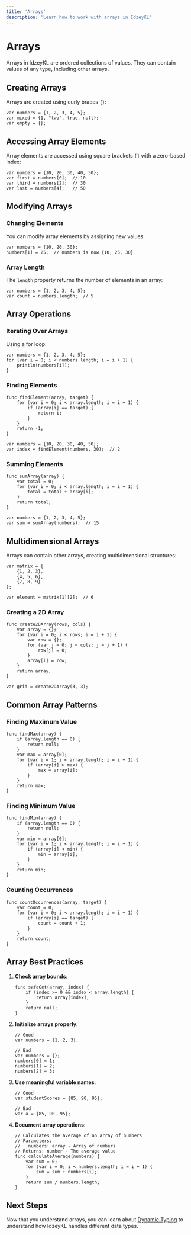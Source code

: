 ```yaml
---
title: 'Arrays'
description: 'Learn how to work with arrays in IdzeyKL'
---
```


# Arrays

Arrays in IdzeyKL are ordered collections of values. They can contain values of any type, including other arrays.

## Creating Arrays

Arrays are created using curly braces `{}`:

```ikl
var numbers = {1, 2, 3, 4, 5};
var mixed = {1, "two", true, null};
var empty = {};
```

## Accessing Array Elements

Array elements are accessed using square brackets `[]` with a zero-based index:

```ikl
var numbers = {10, 20, 30, 40, 50};
var first = numbers[0];  // 10
var third = numbers[2];  // 30
var last = numbers[4];   // 50
```

## Modifying Arrays

### Changing Elements

You can modify array elements by assigning new values:

```ikl
var numbers = {10, 20, 30};
numbers[1] = 25;  // numbers is now {10, 25, 30}
```

### Array Length

The `length` property returns the number of elements in an array:

```ikl
var numbers = {1, 2, 3, 4, 5};
var count = numbers.length;  // 5
```

## Array Operations

### Iterating Over Arrays

Using a for loop:
```ikl
var numbers = {1, 2, 3, 4, 5};
for (var i = 0; i < numbers.length; i = i + 1) {
    println(numbers[i]);
}
```

### Finding Elements

```ikl
func findElement(array, target) {
    for (var i = 0; i < array.length; i = i + 1) {
        if (array[i] == target) {
            return i;
        }
    }
    return -1;
}

var numbers = {10, 20, 30, 40, 50};
var index = findElement(numbers, 30);  // 2
```

### Summing Elements

```ikl
func sumArray(array) {
    var total = 0;
    for (var i = 0; i < array.length; i = i + 1) {
        total = total + array[i];
    }
    return total;
}

var numbers = {1, 2, 3, 4, 5};
var sum = sumArray(numbers);  // 15
```

## Multidimensional Arrays

Arrays can contain other arrays, creating multidimensional structures:

```ikl
var matrix = {
    {1, 2, 3},
    {4, 5, 6},
    {7, 8, 9}
};

var element = matrix[1][2];  // 6
```

### Creating a 2D Array

```ikl
func create2DArray(rows, cols) {
    var array = {};
    for (var i = 0; i < rows; i = i + 1) {
        var row = {};
        for (var j = 0; j < cols; j = j + 1) {
            row[j] = 0;
        }
        array[i] = row;
    }
    return array;
}

var grid = create2DArray(3, 3);
```

## Common Array Patterns

### Finding Maximum Value

```ikl
func findMax(array) {
    if (array.length == 0) {
        return null;
    }
    var max = array[0];
    for (var i = 1; i < array.length; i = i + 1) {
        if (array[i] > max) {
            max = array[i];
        }
    }
    return max;
}
```

### Finding Minimum Value

```ikl
func findMin(array) {
    if (array.length == 0) {
        return null;
    }
    var min = array[0];
    for (var i = 1; i < array.length; i = i + 1) {
        if (array[i] < min) {
            min = array[i];
        }
    }
    return min;
}
```

### Counting Occurrences

```ikl
func countOccurrences(array, target) {
    var count = 0;
    for (var i = 0; i < array.length; i = i + 1) {
        if (array[i] == target) {
            count = count + 1;
        }
    }
    return count;
}
```

## Array Best Practices

1. **Check array bounds**:
   ```ikl
   func safeGet(array, index) {
       if (index >= 0 && index < array.length) {
           return array[index];
       }
       return null;
   }
   ```

2. **Initialize arrays properly**:
   ```ikl
   // Good
   var numbers = {1, 2, 3};
   
   // Bad
   var numbers = {};
   numbers[0] = 1;
   numbers[1] = 2;
   numbers[2] = 3;
   ```

3. **Use meaningful variable names**:
   ```ikl
   // Good
   var studentScores = {85, 90, 95};
   
   // Bad
   var a = {85, 90, 95};
   ```

4. **Document array operations**:
   ```ikl
   // Calculates the average of an array of numbers
   // Parameters:
   //   numbers: array - Array of numbers
   // Returns: number - The average value
   func calculateAverage(numbers) {
       var sum = 0;
       for (var i = 0; i < numbers.length; i = i + 1) {
           sum = sum + numbers[i];
       }
       return sum / numbers.length;
   }
   ```

## Next Steps

Now that you understand arrays, you can learn about [Dynamic Typing](/idzeykl/dynamic-typing) to understand how IdzeyKL handles different data types. 